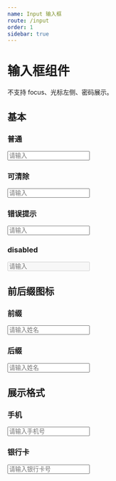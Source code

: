 ```yaml
---
name: Input 输入框
route: /input
order: 1
sidebar: true
---
```



# 输入框组件

不支持 focus、光标左侧、密码展示。

## 基本

### 普通

<Input placeholder="请输入" />

### 可清除

<Input clear={true} placeholder="请输入" />

### 错误提示

<Input clear={true} placeholder="请输入" error="错误提示" />

### disabled

<Input placeholder="请输入" disabled={true} />

## 前后缀图标

### 前缀

<Input prefixIcon="AiOutlineUser" placeholder="请输入姓名" />

### 后缀

<Input suffixIcon="AiOutlineDollar" placeholder="请输入姓名" />

## 展示格式

### 手机

<Input type="phone" defaultValue="17285341687" placeholder="请输入手机号" />

### 银行卡

<Input type="bankCard" defaultValue="8888888888888888" placeholder="请输入银行卡号" />
